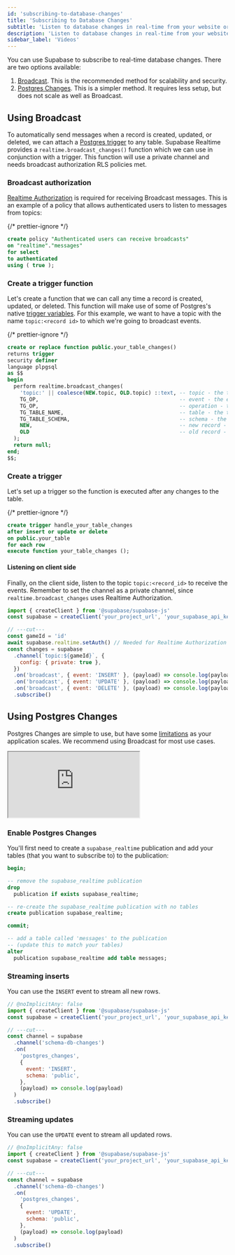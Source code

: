 ```yaml
---
id: 'subscribing-to-database-changes'
title: 'Subscribing to Database Changes'
subtitle: 'Listen to database changes in real-time from your website or application.'
description: 'Listen to database changes in real-time from your website or application.'
sidebar_label: 'Videos'
---
```


You can use Supabase to subscribe to real-time database changes. There are two options available:

1. [Broadcast](/docs/guides/realtime/broadcast). This is the recommended method for scalability and security.
1. [Postgres Changes](/docs/guides/realtime/postgres-changes). This is a simpler method. It requires less setup, but does not scale as well as Broadcast.

## Using Broadcast

To automatically send messages when a record is created, updated, or deleted, we can attach a [Postgres trigger](/docs/guides/database/postgres/triggers) to any table. Supabase Realtime provides a `realtime.broadcast_changes()` function which we can use in conjunction with a trigger. This function will use a private channel and needs broadcast authorization RLS policies met.

### Broadcast authorization

[Realtime Authorization](/docs/guides/realtime/authorization) is required for receiving Broadcast messages. This is an example of a policy that allows authenticated users to listen to messages from topics:

{/* prettier-ignore */}
```sql
create policy "Authenticated users can receive broadcasts"
on "realtime"."messages"
for select
to authenticated
using ( true );
```

### Create a trigger function

Let's create a function that we can call any time a record is created, updated, or deleted. This function will make use of some of Postgres's native [trigger variables](https://www.postgresql.org/docs/current/plpgsql-trigger.html#PLPGSQL-DML-TRIGGER). For this example, we want to have a topic with the name `topic:<record id>` to which we're going to broadcast events.

{/* prettier-ignore */}
```sql
create or replace function public.your_table_changes()
returns trigger
security definer
language plpgsql
as $$
begin
  perform realtime.broadcast_changes(
    'topic:' || coalesce(NEW.topic, OLD.topic) ::text, -- topic - the topic to which we're broadcasting
    TG_OP,                                             -- event - the event that triggered the function
    TG_OP,                                             -- operation - the operation that triggered the function
    TG_TABLE_NAME,                                     -- table - the table that caused the trigger
    TG_TABLE_SCHEMA,                                   -- schema - the schema of the table that caused the trigger
    NEW,                                               -- new record - the record after the change
    OLD                                                -- old record - the record before the change
  );
  return null;
end;
$$;
```

### Create a trigger

Let's set up a trigger so the function is executed after any changes to the table.

{/* prettier-ignore */}
```sql
create trigger handle_your_table_changes
after insert or update or delete
on public.your_table
for each row
execute function your_table_changes ();
```

#### Listening on client side

Finally, on the client side, listen to the topic `topic:<record_id>` to receive the events. Remember to set the channel as a private channel, since `realtime.broadcast_changes` uses Realtime Authorization.

```js
import { createClient } from '@supabase/supabase-js'
const supabase = createClient('your_project_url', 'your_supabase_api_key')

// ---cut---
const gameId = 'id'
await supabase.realtime.setAuth() // Needed for Realtime Authorization
const changes = supabase
  .channel(`topic:${gameId}`, {
    config: { private: true },
  })
  .on('broadcast', { event: 'INSERT' }, (payload) => console.log(payload))
  .on('broadcast', { event: 'UPDATE' }, (payload) => console.log(payload))
  .on('broadcast', { event: 'DELETE' }, (payload) => console.log(payload))
  .subscribe()
```

## Using Postgres Changes

Postgres Changes are simple to use, but have some [limitations](/docs/guides/realtime/postgres-changes#limitations) as your application scales. We recommend using Broadcast for most use cases.

<div className="video-container">
  <iframe
    src="https://www.youtube-nocookie.com/embed/2rUjcmgZDwQ"
    allow="accelerometer; autoplay; clipboard-write; encrypted-media; gyroscope; picture-in-picture"
    allowFullScreen
  ></iframe>
</div>

### Enable Postgres Changes

You'll first need to create a `supabase_realtime` publication and add your tables (that you want to subscribe to) to the publication:

```sql
begin;

-- remove the supabase_realtime publication
drop
  publication if exists supabase_realtime;

-- re-create the supabase_realtime publication with no tables
create publication supabase_realtime;

commit;

-- add a table called 'messages' to the publication
-- (update this to match your tables)
alter
  publication supabase_realtime add table messages;
```

### Streaming inserts

You can use the `INSERT` event to stream all new rows.

```js
// @noImplicitAny: false
import { createClient } from '@supabase/supabase-js'
const supabase = createClient('your_project_url', 'your_supabase_api_key')

// ---cut---
const channel = supabase
  .channel('schema-db-changes')
  .on(
    'postgres_changes',
    {
      event: 'INSERT',
      schema: 'public',
    },
    (payload) => console.log(payload)
  )
  .subscribe()
```

### Streaming updates

You can use the `UPDATE` event to stream all updated rows.

```js
// @noImplicitAny: false
import { createClient } from '@supabase/supabase-js'
const supabase = createClient('your_project_url', 'your_supabase_api_key')

// ---cut---
const channel = supabase
  .channel('schema-db-changes')
  .on(
    'postgres_changes',
    {
      event: 'UPDATE',
      schema: 'public',
    },
    (payload) => console.log(payload)
  )
  .subscribe()
```
